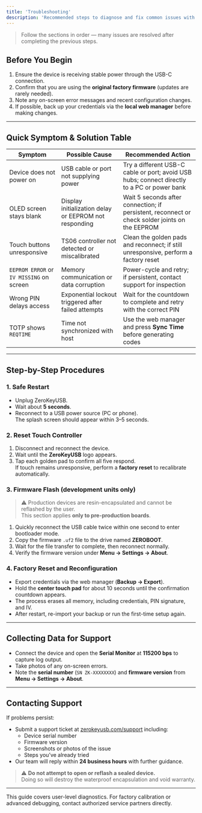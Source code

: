 ```yaml
---
title: 'Troubleshooting'
description: 'Recommended steps to diagnose and fix common issues with ZeroKeyUSB.'
---
```


> Follow the sections in order — many issues are resolved after completing the previous steps.

## Before You Begin

1. Ensure the device is receiving stable power through the USB-C connection.  
2. Confirm that you are using the **original factory firmware** (updates are rarely needed).  
3. Note any on-screen error messages and recent configuration changes.  
4. If possible, back up your credentials via the **local web manager** before making changes.

---

## Quick Symptom & Solution Table

| Symptom | Possible Cause | Recommended Action |
| --- | --- | --- |
| Device does not power on | USB cable or port not supplying power | Try a different USB-C cable or port; avoid USB hubs; connect directly to a PC or power bank |
| OLED screen stays blank | Display initialization delay or EEPROM not responding | Wait 5 seconds after connection; if persistent, reconnect or check solder joints on the EEPROM |
| Touch buttons unresponsive | TS06 controller not detected or miscalibrated | Clean the golden pads and reconnect; if still unresponsive, perform a factory reset |
| `EEPROM ERROR` or `IV MISSING` on screen | Memory communication or data corruption | Power-cycle and retry; if persistent, contact support for inspection |
| Wrong PIN delays access | Exponential lockout triggered after failed attempts | Wait for the countdown to complete and retry with the correct PIN |
| TOTP shows `REQTIME` | Time not synchronized with host | Use the web manager and press **Sync Time** before generating codes |

---

## Step-by-Step Procedures

### 1. Safe Restart

- Unplug ZeroKeyUSB.  
- Wait about **5 seconds**.  
- Reconnect to a USB power source (PC or phone).  
  The splash screen should appear within 3–5 seconds.

### 2. Reset Touch Controller

1. Disconnect and reconnect the device.  
2. Wait until the **ZeroKeyUSB** logo appears.  
3. Tap each golden pad to confirm all five respond.  
   If touch remains unresponsive, perform a **factory reset** to recalibrate automatically.

### 3. Firmware Flash (development units only)

> ⚠️ Production devices are resin-encapsulated and cannot be reflashed by the user.  
> This section applies **only to pre-production boards**.

1. Quickly reconnect the USB cable twice within one second to enter bootloader mode.  
2. Copy the firmware `.uf2` file to the drive named **ZEROBOOT**.  
3. Wait for the file transfer to complete, then reconnect normally.  
4. Verify the firmware version under **Menu → Settings → About**.

### 4. Factory Reset and Reconfiguration

- Export credentials via the web manager (**Backup → Export**).  
- Hold the **center touch pad** for about 10 seconds until the confirmation countdown appears.  
- The process erases all memory, including credentials, PIN signature, and IV.  
- After restart, re-import your backup or run the first-time setup again.

---

## Collecting Data for Support

- Connect the device and open the **Serial Monitor** at **115200 bps** to capture log output.  
- Take photos of any on-screen errors.  
- Note the **serial number** (`SN ZK-XXXXXXXX`) and **firmware version** from **Menu → Settings → About**.

---

## Contacting Support

If problems persist:

- Submit a support ticket at [zerokeyusb.com/support](https://zerokeyusb.com/support) including:
  - Device serial number  
  - Firmware version  
  - Screenshots or photos of the issue  
  - Steps you’ve already tried  
- Our team will reply within **24 business hours** with further guidance.

> ⚠️ **Do not attempt to open or reflash a sealed device.**  
> Doing so will destroy the waterproof encapsulation and void warranty.

---

<Note>
This guide covers user-level diagnostics.  
For factory calibration or advanced debugging, contact authorized service partners directly.
</Note>
